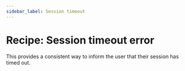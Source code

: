 ```yaml
---
sidebar_label: Session timeout
---
```


# Recipe: Session timeout error

This provides a consistent way to inform the user that their session has timed out.

<RecipeDemo initialpath="/recipes/error-pages/session-timeout.html" />
